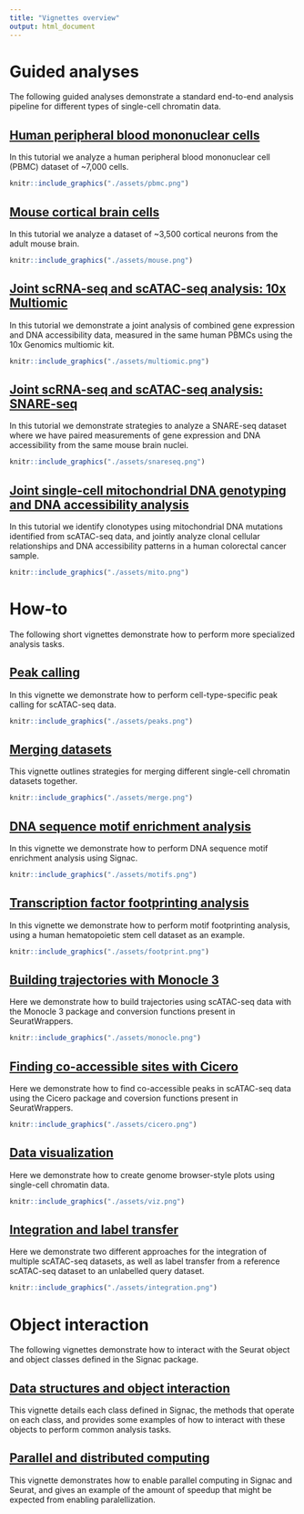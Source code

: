 ```yaml
---
title: "Vignettes overview"
output: html_document
---
```


# Guided analyses

The following guided analyses demonstrate a standard end-to-end analysis 
pipeline for different types of single-cell chromatin data.

## [Human peripheral blood mononuclear cells](pbmc_vignette.html)

In this tutorial we analyze a human peripheral blood mononuclear cell (PBMC)
dataset of ~7,000 cells.

```r
knitr::include_graphics("./assets/pbmc.png")
```

## [Mouse cortical brain cells](mouse_brain_vignette.html)

In this tutorial we analyze a dataset of ~3,500 cortical neurons from the adult mouse
brain.

```r
knitr::include_graphics("./assets/mouse.png")
```

## [Joint scRNA-seq and scATAC-seq analysis: 10x Multiomic](pbmc_multiomic.html)

In this tutorial we demonstrate a joint analysis of combined gene expression and
DNA accessibility data, measured in the same human PBMCs using the 10x Genomics
multiomic kit.

```r
knitr::include_graphics("./assets/multiomic.png")
```


## [Joint scRNA-seq and scATAC-seq analysis: SNARE-seq](snareseq.html)

In this tutorial we demonstrate strategies to analyze a SNARE-seq dataset where
we have paired measurements of gene expression and DNA accessibility from the 
same mouse brain nuclei.

```r
knitr::include_graphics("./assets/snareseq.png")
```

## [Joint single-cell mitochondrial DNA genotyping and DNA accessibility analysis](mito.html)

In this tutorial we identify clonotypes using mitochondrial DNA mutations identified
from scATAC-seq data, and jointly analyze clonal cellular relationships and DNA
accessibility patterns in a human colorectal cancer sample.

```r
knitr::include_graphics("./assets/mito.png")
```

# How-to

The following short vignettes demonstrate how to perform more specialized 
analysis tasks.

## [Peak calling](peak_calling.html)

In this vignette we demonstrate how to perform cell-type-specific peak
calling for scATAC-seq data.

```r
knitr::include_graphics("./assets/peaks.png")
```

## [Merging datasets](merging.html)

This vignette outlines strategies for merging different single-cell chromatin
datasets together.

```r
knitr::include_graphics("./assets/merge.png")
```

## [DNA sequence motif enrichment analysis](motif_vignette.html)

In this vignette we demonstrate how to perform DNA sequence motif enrichment
analysis using Signac.

```r
knitr::include_graphics("./assets/motifs.png")
```

## [Transcription factor footprinting analysis](footprint.html)

In this vignette we demonstrate how to perform motif footprinting analysis,
using a human hematopoietic stem cell dataset as an example.

```r
knitr::include_graphics("./assets/footprint.png")
```

## [Building trajectories with Monocle 3](monocle.html)

Here we demonstrate how to build trajectories using scATAC-seq data with the 
Monocle 3 package and conversion functions present in SeuratWrappers.

```r
knitr::include_graphics("./assets/monocle.png")
```

## [Finding co-accessible sites with Cicero](cicero.html)

Here we demonstrate how to find co-accessible peaks in scATAC-seq data using the
Cicero package and coversion functions present in SeuratWrappers.

```r
knitr::include_graphics("./assets/cicero.png")
```

## [Data visualization](visualization.html)

Here we demonstrate how to create genome browser-style plots using single-cell
chromatin data.

```r
knitr::include_graphics("./assets/viz.png")
```

## [Integration and label transfer](integration.html)

Here we demonstrate two different approaches for the integration of multiple 
scATAC-seq datasets, as well as label transfer from a reference scATAC-seq
dataset to an unlabelled query dataset.

```r
knitr::include_graphics("./assets/integration.png")
```

# Object interaction

The following vignettes demonstrate how to interact with the Seurat object and 
object classes defined in the Signac package.

## [Data structures and object interaction](data_structures.html)

This vignette details each class defined in Signac, the methods that operate on
each class, and provides some examples of how to interact with these objects to
perform common analysis tasks.

## [Parallel and distributed computing](future.html)

This vignette demonstrates how to enable parallel computing in Signac and Seurat,
and gives an example of the amount of speedup that might be expected from 
enabling paralellization. 
